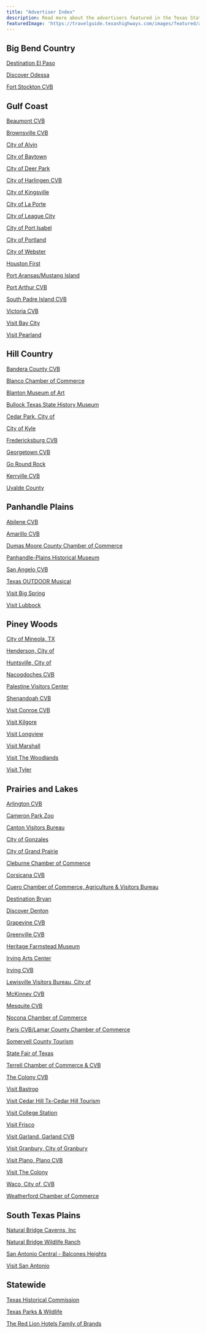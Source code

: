 ```yaml
---
title: "Advertiser Index"
description: Read more about the advertisers featured in the Texas State Travel Guide
featuredImage: 'https://travelguide.texashighways.com/images/featured/advertiser-index.jpg'
---
```


<Row>

<Column colSm={6} colMd={4} colLg={6}>

## Big Bend Country

[Destination El Paso](https://visitelpaso.com)

[Discover Odessa](https://discoverodessa.org/)

[Fort Stockton CVB](http://historicfortstocktontx.com/)


## Gulf Coast

[Beaumont CVB](https://www.beaumontcvb.com/)

[Brownsville CVB](https://brownsville.org/)

[City of Alvin](https://visitalvin.com/)

[City of Baytown](https://www.visitbaytown.com/)

[City of Deer Park](http://visit.deerparktx.org/)

[City of Harlingen CVB](https://visitharlingentexas.com/)

[City of Kingsville](https://kingsvilletexas.com/)

[City of La Porte](http://www.visitlaportetx.com/)

[City of League City](https://www.leaguecitycvb.com/)

[City of Port Isabel](https://portisabel-texas.com/blog/)

[City of Portland](https://www.portlandtx.com/)

[City of Webster](https://www.spacecoasttexas.com/)

[Houston First](https://www.visithoustontexas.com/)

[Port Aransas/Mustang Island](https://visitportaransas.com)

[Port Arthur CVB](https://visitportarthurtx.com/blog/6-reasons-to-road-trip-to-port-arthur-in-2022/)

[South Padre Island CVB](https://www.sopadre.com/)

[Victoria CVB](https://www.explorevictoriatexas.com/)

[Visit Bay City](https://visitbaycitytx.com/)

[Visit Pearland](http://visitpearland.com/birding)

## Hill Country

[Bandera County CVB](https://www.banderacowboycapital.com/)

[Blanco Chamber of Commerce](https://www.visitblancotexas.com/)

[Blanton Museum of Art](https://blantonmuseum.org/)

[Bullock Texas State History Museum](https://www.thestoryoftexas.com/)

[Cedar Park, City of](https://cedarparkfun.com/)

[City of Kyle](https://www.cityofkyle.com/)

[Fredericksburg CVB](https://www.visitfredericksburgtx.com/)

[Georgetown CVB](https://visit.georgetown.org/)

[Go Round Rock](https://goroundrock.com/)

[Kerrville CVB](https://www.kerrvilletexascvb.com/)

[Uvalde County](https://www.visituvaldecounty.com/)

## Panhandle Plains

[Abilene CVB](https://abilenevisitors.com)

[Amarillo CVB](https://www.visitamarillo.com/)

[Dumas Moore County Chamber of Commerce](https://dumaschamber.com/)

[Panhandle-Plains Historical Museum ](https://www.panhandleplains.org/)

[San Angelo CVB](https://www.discoversanangelo.com/)

[Texas OUTDOOR Musical](https://www.texas-show.com/)

[Visit Big Spring](http://www.visitbigspring.com)

[Visit Lubbock](https://visitlubbock.org/)

</Column>

<Column colSm={6} colMd={4} colLg={6}>

## Piney Woods

[City of Mineola, TX](https://VisitMineola.com)

[Henderson, City of](http://www.visithendersontx.com/)

[Huntsville, City of](http://huntsvilletexas.com/)

[Nacogdoches CVB](https://www.visitnacogdoches.org/)

[Palestine Visitors Center](https://www.visitpalestine.com/)

[Shenandoah CVB](https://www.visitshenandoahtx.com/)

[Visit Conroe CVB](https://visitconroe.com)

[Visit Kilgore](https://visitkilgore.com/)

[Visit Longview](https://www.visitlongviewtexas.com/)

[Visit Marshall](http://visitmarshalltexas.com/)

[Visit The Woodlands](https://visitthewoodlands.com/play)

[Visit Tyler](https://visittyler.com/)

## Prairies and Lakes

[Arlington CVB](https://www.arlington.org/)

[Cameron Park Zoo](https://www.cameronparkzoo.com/)

[Canton Visitors Bureau](https://www.firstmondaycanton.com/)

[City of Gonzales](https://tourgonzales.com/)

[City of Grand Prairie](https://www.visitgrandprairietx.com/)

[Cleburne Chamber of Commerce](https://www.visitcleburne.com/)

[Corsicana CVB](https://visitcorsicana.com/)

[Cuero Chamber of Commerce, Agriculture & Visitors Bureau](https://cuero.org/)

[Destination Bryan](https://www.destinationbryan.com/legends?utm_source=txtravelguide&utm_medium=digital&utm_campaign=legends)

[Discover Denton](https://www.discoverdenton.com/)

[Grapevine CVB](https://www.grapevinetexasusa.com/)

[Greenville CVB](http://www.ci.greenville.tx.us/1088/Visit)

[Heritage Farmstead Museum](https://www.heritagefarmstead.org/)

[Irving Arts Center](https://www.irvingartscenter.com/)

[Irving CVB](https://www.irvingtexas.com/)

[Lewisville Visitors Bureau, City of](https://www.visitlewisville.com/)

[McKinney CVB](https://www.visitmckinney.com/stg)

[Mesquite CVB](https://www.visitmesquitetx.com/MudPies)

[Nocona Chamber of Commerce](https://www.nocona.org/)

[Paris CVB/Lamar County Chamber of Commerce](https://netexastrail.org/)

[Somervell County Tourism](https://exploreglenrose.org/)

[State Fair of Texas](https://bigtex.com/)

[Terrell Chamber of Commerce & CVB](https://www.terrelltexas.com/)

[The Colony CVB](https://visitthecolonytx.com/)

[Visit Bastrop](https://visitbastrop.com)

[Visit Cedar Hill Tx-Cedar Hill Tourism](https://www.visitcedarhilltx.com)

[Visit College Station](https://visit.cstx.gov)

[Visit Frisco](https://www.visitfrisco.com/)

[Visit Garland, Garland CVB ](http://cantresistgarland.com/)

[Visit Granbury, City of Granbury](https://www.visitgranbury.com/)

[Visit Plano, Plano CVB](https://www.visitplano.com/)

[Visit The Colony](https://visitthecolonytx.com/)

[Waco, City of, CVB](https://wacoheartoftexas.com/)

[Weatherford Chamber of Commerce](https://www.experienceweatherford.com/)

## South Texas Plains

[Natural Bridge Caverns, Inc](https://naturalbridgecaverns.com/)

[Natural Bridge Wildlife Ranch ](https://www.wildliferanchtexas.com/)

[San Antonio Central - Balcones Heights](http://sanantoniocentral.org)

[Visit San Antonio](https://www.visitsanantonio.com/)

## Statewide

[Texas Historical Commission](https://www.thc.texas.gov/historicsites)

[Texas Parks & Wildlife](https://www.TexasStateParks.org)

[The Red Lion Hotels Family of Brands](https://www.redlion.com/)

</Column>

</Row>
